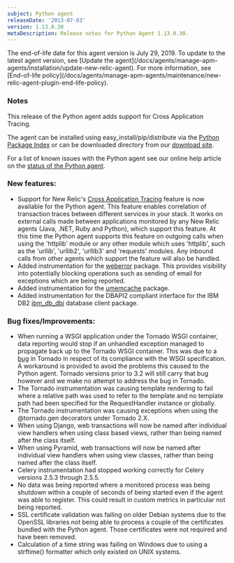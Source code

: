 ```yaml
---
subject: Python agent
releaseDate: '2013-07-03'
version: 1.13.0.30
metaDescription: Release notes for Python Agent 1.13.0.30.
---
```


<Callout variant="important">
  The end-of-life date for this agent version is July 29, 2019. To update to the latest agent version, see [Update the agent](/docs/agents/manage-apm-agents/installation/update-new-relic-agent). For more information, see [End-of-life policy](/docs/agents/manage-apm-agents/maintenance/new-relic-agent-plugin-end-life-policy).
</Callout>

### Notes

This release of the Python agent adds support for Cross Application Tracing.

The agent can be installed using easy_install/pip/distribute via the [Python Package Index](https://pypi.python.org/pypi/newrelic) or can be downloaded directory from our [download site](http://download.newrelic.com/python_agent/release/).

For a list of known issues with the Python agent see our online help article on the [status of the Python agent](https://newrelic.com/docs/python/status-of-python-agent).

### New features:

* Support for New Relic's [Cross Application Tracing](https://newrelic.com/docs/features/cross-application-traces) feature is now available for the Python agent. This feature enables correlation of transaction traces between different services in your stack. It works on external calls made between applications monitored by any New Relic agents (Java, .NET, Ruby and Python), which support this feature. At this time the Python agent supports this feature on outgoing calls when using the 'httplib' module or any other module which uses 'httplib', such as the 'urllib', 'urllib2', 'urllib3' and 'requests' modules. Any inbound calls from other agents which support the feature will also be handled.
* Added instrumentation for the [weberror](https://pypi.python.org/pypi/WebError) package. This provides visibility into potentially blocking operations such as sending of email for exceptions which are being reported.
* Added instrumentation for the [umemcache](https://pypi.python.org/pypi/umemcache) package.
* Added instrumentation for the DBAPI2 compliant interface for the IBM DB2 [ibm_db_dbi](https://code.google.com/p/ibm-db/) database client package.

### Bug fixes/Improvements:

* When running a WSGI application under the Tornado WSGI container, data reporting would stop if an unhandled exception managed to propagate back up to the Tornado WSGI container. This was due to a [bug](https://github.com/facebook/tornado/pull/824) in Tornado in respect of its compliance with the WSGI specification. A workaround is provided to avoid the problems this caused to the Python agent. Tornado versions prior to 3.2 will still carry that bug however and we make no attempt to address the bug in Tornado.
* The Tornado instrumentation was causing template rendering to fail where a relative path was used to refer to the template and no template path had been specified for the RequestHandler instance or globally.
* The Tornado instrumentation was causing exceptions when using the @tornado.gen decorators under Tornado 2.X.
* When using Django, web transactions will now be named after individual view handlers when using class based views, rather than being named after the class itself.
* When using Pyramid, web transactions will now be named after individual view handlers when using view classes, rather than being named after the class itself.
* Celery instrumentation had stopped working correctly for Celery versions 2.5.3 through 2.5.5.
* No data was being reported where a monitored process was being shutdown within a couple of seconds of being started even if the agent was able to register. This could result in custom metrics in particular not being reported.
* SSL certificate validation was failing on older Debian systems due to the OpenSSL libraries not being able to process a couple of the certificates bundled with the Python agent. Those certificates were not required and have been removed.
* Calculation of a time string was failing on Windows due to using a strftime() formatter which only existed on UNIX systems.
